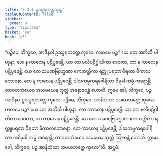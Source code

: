```yaml
---
title: "5.3.8 ဥဿူရဘတ္တသုတ္တ"
tableOfContents: false
sidebar:
  order: 9
type: "tipitaka"
basket: "su"
book: "a5"
---
```



<DynamicBreadcrumb />

<Division number="228" book="a5">

<Paragraph number="1277" book="a5">
“ပဉ္စိမေ, ဘိက္ခဝေ, အာဒီနဝါ ဥဿူရဘတ္တေ ကုလေ. ကတမေ ပဉ္စ? ယေ တေ အတိထီ ပါဟုနာ, တေ န ကာလေန ပဋိပူဇေန္တိ; ယာ တာ ဗလိပဋိဂ္ဂါဟိကာ ဒေဝတာ, တာ န ကာလေန ပဋိပူဇေန္တိ; ယေ တေ သမဏဗြာဟ္မဏာ ဧကဘတ္တိကာ ရတ္တူပရတာ ဝိရတာ ဝိကာလဘောဇနာ, တေ န ကာလေန ပဋိပူဇေန္တိ; ဒါသကမ္မကရပေါရိသာ ဝိမုခါ ကမ္မံ ကရောန္တိ; တာဝတကံယေဝ အသမယေန ဘုတ္တံ အနောဇဝန္တံ ဟောတိ. ဣမေ ခေါ, ဘိက္ခဝေ, ပဉ္စ အာဒီနဝါ ဥဿူရဘတ္တေ ကုလေ.
</Paragraph>

<Paragraph number="1278" book="a5">
ပဉ္စိမေ, ဘိက္ခဝေ, အာနိသံသာ သမယဘတ္တေ ကုလေ. ကတမေ ပဉ္စ? ယေ တေ အတိထီ ပါဟုနာ, တေ ကာလေန ပဋိပူဇေန္တိ; ယာ တာ ဗလိပဋိဂ္ဂါဟိကာ ဒေဝတာ, တာ ကာလေန ပဋိပူဇေန္တိ; ယေ တေ သမဏဗြာဟ္မဏာ ဧကဘတ္တိကာ ရတ္တူပရတာ ဝိရတာ ဝိကာလဘောဇနာ, တေ ကာလေန ပဋိပူဇေန္တိ; ဒါသကမ္မကရပေါရိသာ အဝိမုခါ ကမ္မံ ကရောန္တိ; တာဝတကံယေဝ သမယေန ဘုတ္တံ ဩဇဝန္တံ ဟောတိ. ဣမေ ခေါ, ဘိက္ခဝေ, ပဉ္စ အာနိသံသာ သမယဘတ္တေ ကုလေ”တိ.

</Paragraph>
</Division>

<Paragraph number="1279" type="center" book="a5">
အဋ္ဌမံ.
</Paragraph>